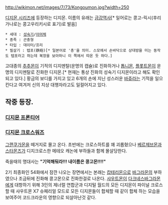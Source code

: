 http://wikimon.net/images/7/73/Kongoumon.jpg?width=250

[[디지몬 시리즈]]에 등장하는 디지몬. 이름의 유래는 [[금강역사]][* 일어로는 콩고-릭시(후리가나로는 콩고우리키시로 표기)로 발음]

 * 세대 : [[성숙기]]/[[아머체]]
 * 종족 : 곤충형
 * 타입 : 데이터/프리
 * 필살기 : 텝포(鉄砲)[* 일본어로 '총'을 의미. 스모에서 손바닥으로 상대방을 미는 동작도 텝포라고 하는데 복장을 보아하니 이 쪽에서 따온 듯 하다.]

고대종의 [[추추몬]]이 기적의 디지멘탈(운명의 캡슐)로 진화하거나 [[톱니몬]], [[플롯트몬]]이 운명의 디지멘탈로 진화한 디지몬.[* 현재는 통상 진화의 성숙기 디지몬이라고 해도 확인되고 있다.]
황금의 보디를 가지고 있고 6개의 손에 지닌 성스러운 [[바쥬라]]는 기적을 일으킨다고 여겨저 신의 지상 대행자라고도 일컬어지고 있다.

== 작중 등장. == 
=== [[디지몬 프론티어]] ===
=== [[디지몬 크로스워즈]] ===
[[그랜쿠가몬]]을 떼거지로 몰고 온다. 초반에는 크로스하트를 꽤 괴롭혔으나 [[베르제브몬]]과 [[스타몬즈]]가 디지크로스한 메테오 캐논에 부하들과 함께 몰살당한다.

죽을때의 명대사는 '''"기억해둬라!!! 내이름은 콩고몬!!!!"'''

2기 최종화인 54화에서 잠깐 나오는 장면에서는 본래는 [[캅테리몬]]으로 [[바그라몬]]의 부하였으나 조금뒤에 진화해 콩고몬으로 진화한걸로 나온다. 
[[샤우트몬]]이 [[다크네스바그라몬]]에게 대항하기 위해 3인의 제너럴 연합군과 디지털 월드의 모든 디지몬이 파이널 크로스 할 때 샤우트몬 X7 슈페리얼 모드로 모든 디지몬들이 합체할 때 같이 합체 하는 모습을 보여주어 코드크라운의 영향으로 되살아난것 같다.

